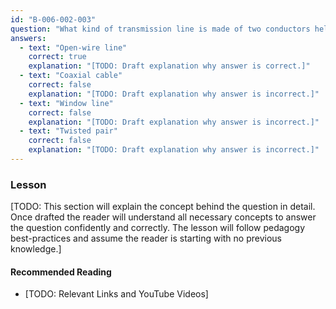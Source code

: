 ```yaml
---
id: "B-006-002-003"
question: "What kind of transmission line is made of two conductors held apart by insulated rods?"
answers:
  - text: "Open-wire line"
    correct: true
    explanation: "[TODO: Draft explanation why answer is correct.]"
  - text: "Coaxial cable"
    correct: false
    explanation: "[TODO: Draft explanation why answer is incorrect.]"
  - text: "Window line"
    correct: false
    explanation: "[TODO: Draft explanation why answer is incorrect.]"
  - text: "Twisted pair"
    correct: false
    explanation: "[TODO: Draft explanation why answer is incorrect.]"
---
```


### Lesson

[TODO: This section will explain the concept behind the question in detail. Once drafted the reader will understand all necessary concepts to answer the question confidently and correctly. The lesson will follow pedagogy best-practices and assume the reader is starting with no previous knowledge.]

#### Recommended Reading

- [TODO: Relevant Links and YouTube Videos]
